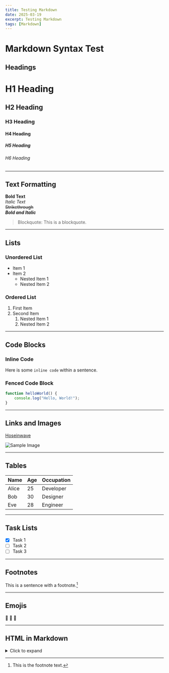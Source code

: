 ```yaml
---
title: Testing Markdown
date: 2025-03-19
excerpt: Testing Markdown
tags: [Markdown]
---
```



# Markdown Syntax Test

## Headings

# H1 Heading
## H2 Heading
### H3 Heading
#### H4 Heading
##### H5 Heading
###### H6 Heading

---

## Text Formatting

**Bold Text**  
*Italic Text*  
~~Strikethrough~~  
**_Bold and Italic_**  

> Blockquote: This is a blockquote.

---

## Lists

### Unordered List
- Item 1
- Item 2
  - Nested Item 1
  - Nested Item 2

### Ordered List
1. First Item
2. Second Item
   1. Nested Item 1
   2. Nested Item 2

---

## Code Blocks

### Inline Code
Here is some `inline code` within a sentence.

### Fenced Code Block
```javascript
function helloWorld() {
    console.log("Hello, World!");
}
```

---

## Links and Images

[Hoseinwave](https://hoseinwave.ir)  

![Sample Image](https://placehold.co/600x400/EEE/31343C)

---

## Tables

| Name  | Age | Occupation  |
|-------|-----|------------|
| Alice |  25 | Developer  |
| Bob   |  30 | Designer   |
| Eve   |  28 | Engineer   |

---

## Task Lists

- [x] Task 1
- [ ] Task 2
- [ ] Task 3

---

## Footnotes

This is a sentence with a footnote.[^1]

[^1]: This is the footnote text.

---

## Emojis

🚀 🌟 🎉

---

## HTML in Markdown

<details>
  <summary>Click to expand</summary>
  This is hidden content.
</details>

